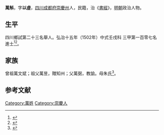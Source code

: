 {{明清人物信息框
| 姓名 = 萬斛
| 原名 =
| 圖片名稱= 
| 圖片大小 =
| 圖片說明 = 
| 最高職務 =
| 國家 = 大明 
| 爵位 =
| 籍貫 = [[四川|四川]][[成都府|成都府]][[崇慶州|崇慶州]]
| 族裔 = 
| 字號 = 
| 諡號 =
| 出生日期 = 六月十二日
| 出生地點 =
| 逝世日期 = 卒年不詳 
| 逝世地點 =
| 墓葬 =
| 配偶 = 王氏
| 親屬 = 
| 出身 =
* 弘治十五年壬戌科同進士出身
| 經歷 =
| 著作 = 
}}
'''萬斛'''{{BD|1457年||？年||}}，字'''以虛'''，[[四川|四川]][[成都府|成都府]][[崇慶州|崇慶州]]人，民籍，治《[[書經|書經]]》，[[明朝|明朝]]政治人物。

== 生平 ==
四川鄉試第二十三名舉人。弘治十五年（1502年）中式壬戌科<!---會試第五十三名--->三甲第一百零七名進士<ref>{{Cite book|title=《皇明贡举考》卷五|last=（明）[[张朝瑞|张朝瑞]]|first=|publisher=《续修四库全书》史部第828册|year=|isbn=|location=|pages=}}</ref><ref>{{Cite book|title=贡举志五种 上|last=鲁小俊，江俊伟著|first=|publisher=武汉：武汉大学出版社|year=2009|isbn=978-7-307-07043-1|location=|pages=}}</ref>。

== 家族 ==
曾祖萬文斌；祖父萬昱，贈知州；父萬弼，教諭。母朱氏<ref>{{Cite book|title=天一阁藏明代科举录选刊 登科录 点校本|last=龚延明主编|first=|publisher=宁波出版社|year=2016|isbn=978-7-5526-2320-8|location=宁波|pages=|quote=《天一閣藏明代科舉錄選刊.登科錄》之《弘治十五年進士登科錄》}}</ref>。

==参考文献==
{{reflist}}

{{弘治十五年壬戌科殿試金榜}}

{{Authority control}}

{{DEFAULTSORT:}}
[[Category:萬姓|Category:萬姓]]
[[Category:崇慶人|Category:崇慶人]]